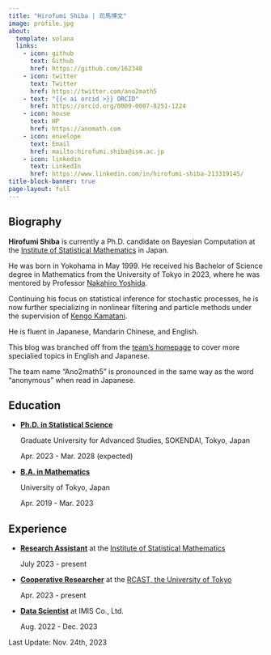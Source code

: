 ```yaml
---
title: "Hirofumi Shiba | 司馬博文"
image: profile.jpg
about:
  template: solana
  links:
    - icon: github
      text: Github
      href: https://github.com/162348
    - icon: twitter
      text: Twitter
      href: https://twitter.com/ano2math5
    - text: "{{< ai orcid >}} ORCID"
      href: https://orcid.org/0009-0007-8251-1224
    - icon: house
      text: HP
      href: https://anomath.com
    - icon: envelope
      text: Email
      href: mailto:hirofumi.shiba@ism.ac.jp
    - icon: linkedin
      text: LinkedIn
      href: https://www.linkedin.com/in/hirofumi-shiba-213319145/
title-block-banner: true
page-layout: full
---
```


## Biography

**Hirofumi Shiba** is currently a Ph.D. candidate on Bayesian Computation at the [Institute of Statistical Mathematics](https://www.ism.ac.jp/index_e.html) in Japan.

He was born in Yokohama in May 1999. He received his Bachelor of Science degree in Mathematics from the University of Tokyo in 2023, where he was mentored by Professor [Nakahiro Yoshida](https://www.ms.u-tokyo.ac.jp/~nakahiro/hp-naka.htm).

Continuing his focus on statistical inference for stochastic processes, he is now
further specializing in nonlinear filtering and particle methods under the supervision of [Kengo Kamatani](https://sites.google.com/view/kengokamatani/home).

He is fluent in Japanese, Mandarin Chinese, and English.

This blog was branched off from the [team's homepage](https://anomath.com) to cover more specialied topics in English and Japanese.

The team name "Ano2math5" is pronounced in the same way as the word "anonymous" when read in Japanese.

## Education

* [**Ph.D. in Statistical Science**]{.underline}
    
    Graduate University for Advanced Studies, SOKENDAI, Tokyo, Japan
    
    Apr. 2023 - Mar. 2028 (expected)

* [**B.A. in Mathematics**]{.underline}
    
    University of Tokyo, Japan
    
    Apr. 2019 - Mar. 2023

## Experience

* [**Research Assistant**]{.underline} at the [Institute of Statistical Mathematics](https://www.ism.ac.jp/index_e.html)
    
    July 2023 - present

* [**Cooperative Researcher**]{.underline} at the [RCAST, the University of Tokyo](https://www.rcast.u-tokyo.ac.jp/en/index.html)
    
    Apr. 2023 - present

* [**Data Scientist**]{.underline} at IMIS Co., Ltd.
  
    Aug. 2022 - Dec. 2023



Last Update: Nov. 24th, 2023